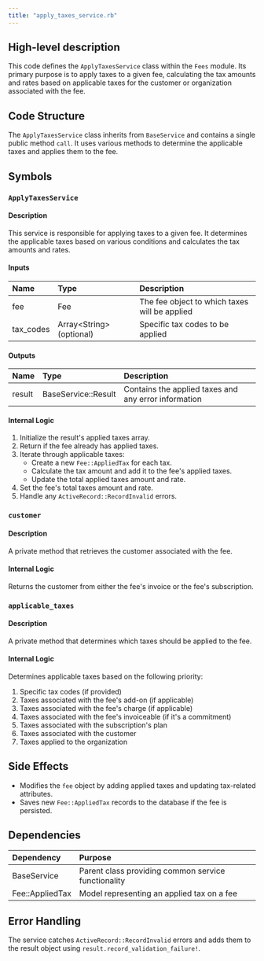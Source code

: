 ```yaml
---
title: "apply_taxes_service.rb"
---
```


## High-level description
This code defines the `ApplyTaxesService` class within the `Fees` module. Its primary purpose is to apply taxes to a given fee, calculating the tax amounts and rates based on applicable taxes for the customer or organization associated with the fee.

## Code Structure
The `ApplyTaxesService` class inherits from `BaseService` and contains a single public method `call`. It uses various methods to determine the applicable taxes and applies them to the fee.

## Symbols

### `ApplyTaxesService`
#### Description
This service is responsible for applying taxes to a given fee. It determines the applicable taxes based on various conditions and calculates the tax amounts and rates.

#### Inputs
| Name | Type | Description |
|:-----|:-----|:------------|
| fee | Fee | The fee object to which taxes will be applied |
| tax_codes | Array&lt;String&gt; (optional) | Specific tax codes to be applied |

#### Outputs
| Name | Type | Description |
|:-----|:-----|:------------|
| result | BaseService::Result | Contains the applied taxes and any error information |

#### Internal Logic
1. Initialize the result's applied taxes array.
2. Return if the fee already has applied taxes.
3. Iterate through applicable taxes:
   - Create a new `Fee::AppliedTax` for each tax.
   - Calculate the tax amount and add it to the fee's applied taxes.
   - Update the total applied taxes amount and rate.
4. Set the fee's total taxes amount and rate.
5. Handle any `ActiveRecord::RecordInvalid` errors.

### `customer`
#### Description
A private method that retrieves the customer associated with the fee.

#### Internal Logic
Returns the customer from either the fee's invoice or the fee's subscription.

### `applicable_taxes`
#### Description
A private method that determines which taxes should be applied to the fee.

#### Internal Logic
Determines applicable taxes based on the following priority:
1. Specific tax codes (if provided)
2. Taxes associated with the fee's add-on (if applicable)
3. Taxes associated with the fee's charge (if applicable)
4. Taxes associated with the fee's invoiceable (if it's a commitment)
5. Taxes associated with the subscription's plan
6. Taxes associated with the customer
7. Taxes applied to the organization

## Side Effects
- Modifies the `fee` object by adding applied taxes and updating tax-related attributes.
- Saves new `Fee::AppliedTax` records to the database if the fee is persisted.

## Dependencies
| Dependency | Purpose |
|:-----------|:--------|
| BaseService | Parent class providing common service functionality |
| Fee::AppliedTax | Model representing an applied tax on a fee |

## Error Handling
The service catches `ActiveRecord::RecordInvalid` errors and adds them to the result object using `result.record_validation_failure!`.